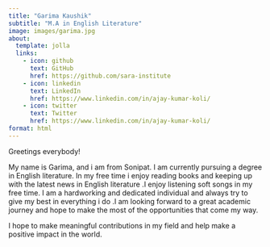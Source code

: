```yaml
---
title: "Garima Kaushik"
subtitle: "M.A in English Literature"
image: images/garima.jpg
about: 
  template: jolla
  links:
    - icon: github
      text: GitHub
      href: https://github.com/sara-institute
    - icon: linkedin
      text: LinkedIn
      href: https://www.linkedin.com/in/ajay-kumar-koli/
    - icon: twitter
      text: Twitter
      href: https://www.linkedin.com/in/ajay-kumar-koli/
format: html
---
```



Greetings everybody!

My name is Garima, and i am from Sonipat. I am currently pursuing a degree in English literature. In my free time i enjoy reading books and keeping up with the latest news in English literature .I enjoy listening soft songs in my free time.
I am a hardworking and dedicated individual and always try to give my best in everything i do .I am looking forward to a great academic journey and hope to make the most of the opportunities that come my way.

I hope to make meaningful contributions in my field and help make a positive impact in the world.  



